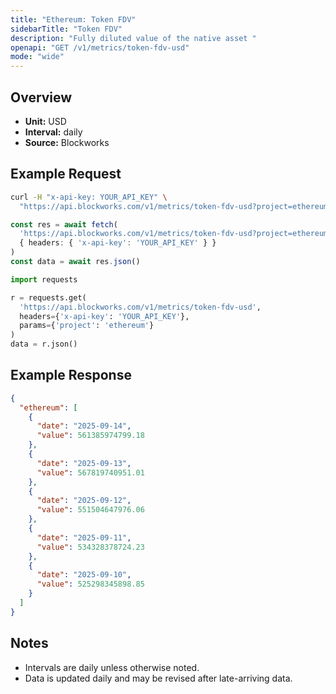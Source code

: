 ```yaml
---
title: "Ethereum: Token FDV"
sidebarTitle: "Token FDV"
description: "Fully diluted value of the native asset "
openapi: "GET /v1/metrics/token-fdv-usd"
mode: "wide"
---
```


## Overview

- **Unit:** USD
- **Interval:** daily
- **Source:** Blockworks

## Example Request

<CodeGroup>

```bash cURL
curl -H "x-api-key: YOUR_API_KEY" \
  "https://api.blockworks.com/v1/metrics/token-fdv-usd?project=ethereum"
```

```typescript TypeScript
const res = await fetch(
  'https://api.blockworks.com/v1/metrics/token-fdv-usd?project=ethereum',
  { headers: { 'x-api-key': 'YOUR_API_KEY' } }
)
const data = await res.json()
```

```python Python
import requests

r = requests.get(
  'https://api.blockworks.com/v1/metrics/token-fdv-usd',
  headers={'x-api-key': 'YOUR_API_KEY'},
  params={'project': 'ethereum'}
)
data = r.json()
```

</CodeGroup>

## Example Response

```json
{
  "ethereum": [
    {
      "date": "2025-09-14",
      "value": 561385974799.18
    },
    {
      "date": "2025-09-13",
      "value": 567819740951.01
    },
    {
      "date": "2025-09-12",
      "value": 551504647976.06
    },
    {
      "date": "2025-09-11",
      "value": 534328378724.23
    },
    {
      "date": "2025-09-10",
      "value": 525298345898.85
    }
  ]
}
```

## Notes
- Intervals are daily unless otherwise noted.
- Data is updated daily and may be revised after late-arriving data.